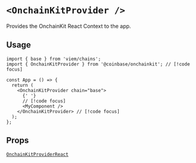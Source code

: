 # `<OnchainKitProvider />`

Provides the OnchainKit React Context to the app.

## Usage

```tsx [code]
import { base } from 'viem/chains';
import { OnchainKitProvider } from '@coinbase/onchainkit'; // [!code focus]

const App = () => {
  return (
    <OnchainKitProvider chain="base">
      {' '}
      // [!code focus]
      <MyComponent />
    </OnchainKitProvider> // [!code focus]
  );
};
```

## Props

[`OnchainKitProviderReact`](/types#onchainkitproviderreact)
